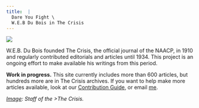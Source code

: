 ```yaml
---
title:  |
  Dare You Fight \
  W.E.B Du Bois in The Crisis
---
```


![](/Images/crisis_office.png)  

W.E.B. Du Bois founded <span class="small-caps">The Crisis</span>, the official journal of the NAACP, in 1910 and regularly contributed editorials and articles until 1934. This project is an ongoing effort to make available his writings from this period.

**Work in progress.** This site currently includes more than 600 articles, but hundreds more are in <span class="small-caps">The Crisis</span> archives. If you want to help make more articles available, look at our [Contribution Guide](https://github.com/nealcaren/fightordie/blob/main/contributing.md), or email [me](mailto:nealcaren@unc.edu).

*[Image](https://digitalcollections.nypl.org/items/8e0981a2-4aea-a10a-e040-e00a18063089): Staff of the <span class="small-caps">>The Crisis</span>.*